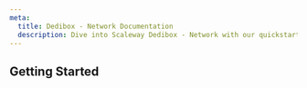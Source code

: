 ```yaml
---
meta:
  title: Dedibox - Network Documentation
  description: Dive into Scaleway Dedibox - Network with our quickstart guides, how-tos, tutorials and more.
---
```


<ProductHeader
   productName="Dedibox Network"
   productLogo="dedibox"
   description="Dedibox Network is a highly resilient network, built for performance and resiliency."
   url=""
   label=""
/>

## Getting Started

<Grid>
    <SummaryCard
        title="How-tos"
        icon="help-circle-outline"
        description="Check our guides helping you to configure the network of your Dedibox dedicated server."
        label="View How-tos"
        url="/dedibox-network/network/how-to/"
    />
    <SummaryCard
        title="Additional content"
        icon="book-open-outline"
        description="Guides to help you troubleshooting the network connection of your Dedibox dedicated server."
        label="View additional content"
        url="/dedibox-network/network/reference-content/"
    />
</Grid>


